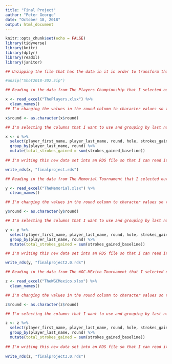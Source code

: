 ```yaml
---
title: "Final Project"
author: "Peter George"
date: "October 18, 2018"
output: html_document
---
```


```r
knitr::opts_chunk$set(echo = FALSE)
library(tidyverse)
library(knitr)
library(dplyr)
library(readxl)
library(janitor)
```

```r
## Unzipping the file that has the data in it in order to transform that data into the strokes gained data that I want to use

#unzip("Shot2018-302.zip")

## Reading in the data from The Players Championship that I selected out of the zip file as an excel sheet in order to modify it. I'm also cleaning the names of the column so that they will not be problematic to use down the road

x <- read_excel("ThePlayers.xlsx") %>%
  clean_names()
## I'm changing the values in the round column to character values so that on the graph in the app they will shot up as different colors, not on a gradient

x$round <- as.character(x$round)

## I'm selecting the columns that I want to use and grouping by last name and round. I'm trying to find strokes gained data and all of the columns I have selected will help me pick out that data. I want to know the total strokes gained by round so I'm creating a new column using mutate and adding up all of the strokes_gained_baseline per round per player

x <- x %>%
  select(player_first_name, player_last_name, round, hole, strokes_gained_baseline, player_number) %>%
  group_by(player_last_name, round) %>%
  mutate(total_strokes_gained = sum(strokes_gained_baseline)) 
  
## I'm writing this new data set into an RDS file so that I can read it into the shiny app. If I don't do this my shiny app will have incomplete data to work with and will therefore not work properly. I'm organizing my data into three chunks, so I will have three RDS files which I will all read into the shiny app.

write_rds(x, "finalproject.rds")
```

```r
## Reading in the data from The Memorial Tournament that I selected out of the zip file as an excel sheet in order to modify it. I'm also cleaning the names of the column so that they will not be problematic to use down the road

y <- read_excel("TheMemorial.xlsx") %>%
  clean_names()

## I'm changing the values in the round column to character values so that on the graph in the app they will shot up as different colors, not on a gradient

y$round <- as.character(y$round)

## I'm selecting the columns that I want to use and grouping by last name and round. I'm trying to find strokes gained data and all of the columns I have selected will help me pick out that data. I want to know the total strokes gained by round so I'm creating a new column using mutate and adding up all of the strokes_gained_baseline per round per player

y <- y %>%
  select(player_first_name, player_last_name, round, hole, strokes_gained_baseline, player_number) %>%
  group_by(player_last_name, round) %>%
  mutate(total_strokes_gained = sum(strokes_gained_baseline)) 

## I'm writing this new data set into an RDS file so that I can read it into the shiny app. If I don't do this my shiny app will have incomplete data to work with and will therefore not work properly. I'm organizing my data into three chunks, so I will have three RDS files which I will all read into the shiny app.

write_rds(y, "finalproject2.0.rds")
```

```r
## Reading in the data from The WGC-MExico Tournament that I selected out of the zip file as an excel sheet in order to modify it. I'm also cleaning the names of the column so that they will not be problematic to use down the road

z <- read_excel("TheWGCMexico.xlsx") %>%
  clean_names()

## I'm changing the values in the round column to character values so that on the graph in the app they will shot up as different colors, not on a gradient

z$round <- as.character(z$round)

## I'm selecting the columns that I want to use and grouping by last name and round. I'm trying to find strokes gained data and all of the columns I have selected will help me pick out that data. I want to know the total strokes gained by round so I'm creating a new column using mutate and adding up all of the strokes_gained_baseline per round per player

z <- z %>%
  select(player_first_name, player_last_name, round, hole, strokes_gained_baseline, player_number) %>%
  group_by(player_last_name, round) %>%
  mutate(total_strokes_gained = sum(strokes_gained_baseline)) 
  
## I'm writing this new data set into an RDS file so that I can read it into the shiny app. If I don't do this my shiny app will have incomplete data to work with and will therefore not work properly. I'm organizing my data into three chunks, so I will have three RDS files which I will all read into the shiny app.
 
write_rds(z, "finalproject3.0.rds")
```